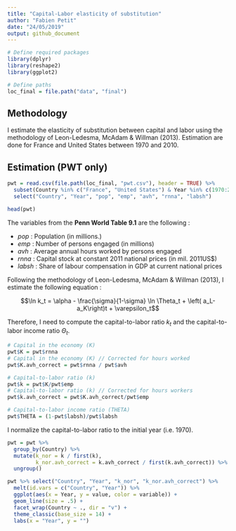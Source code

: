 ```yaml
---
title: "Capital-Labor elasticity of substitution"
author: "Fabien Petit"
date: "24/05/2019"
output: github_document
---
```


```r

# Define required packages
library(dplyr)
library(reshape2)
library(ggplot2)

# Define paths
loc_final = file.path("data", "final")

```

## Methodology

I estimate the elasticity of substitution between capital and labor using the methodology of Leon-Ledesma, McAdam & Willman (2013). Estimation are done for France and United States between 1970 and 2010.

## Estimation (PWT only)

```r

pwt = read.csv(file.path(loc_final, "pwt.csv"), header = TRUE) %>% 
  subset(Country %in% c("France", "United States") & Year %in% c(1970:2010) & i_labsh2 == 1) %>% 
  select("Country", "Year", "pop", "emp", "avh", "rnna", "labsh")

head(pwt)

```

The variables from the **Penn World Table 9.1** are the following :

* *pop* : Population (in millions.)
* *emp* : Number of persons engaged (in millions)
* *avh* : Average annual hours worked by persons engaged
* *rnna* : Capital stock at constant 2011 national prices (in mil. 2011US$)
* *labsh* : Share of labour compensation in GDP at current national prices

Following the methodology of Leon-Ledesma, McAdam & Willman (2013), I estimate the following equation :

$$\ln k_t = \alpha - \frac{\sigma}{1-\sigma} \ln \Theta_t + \left( a_L-a_K\right)t + \varepsilon_t$$

Therefore, I need to compute the capital-to-labor ratio $k_t$ and the capital-to-labor income ratio $\Theta_t$.

```r

# Capital in the economy (K)
pwt$K = pwt$rnna
# Capital in the economy (K) // Corrected for hours worked
pwt$K.avh_correct = pwt$rnna / pwt$avh

# Capital-to-labor ratio (k)
pwt$k = pwt$K/pwt$emp
# Capital-to-labor ratio (k) // Corrected for hours workers
pwt$k.avh_correct = pwt$K.avh_correct/pwt$emp

# Capital-to-labor income ratio (THETA)
pwt$THETA = (1-pwt$labsh)/pwt$labsh

```

I normalize the capital-to-labor ratio to the initial year (i.e. 1970).

```r

pwt = pwt %>% 
  group_by(Country) %>% 
  mutate(k_nor = k / first(k),
         k_nor.avh_correct = k.avh_correct / first(k.avh_correct)) %>% 
  ungroup()

```


```r

pwt %>% select("Country", "Year", "k_nor", "k_nor.avh_correct") %>% 
  melt(id.vars = c("Country", "Year")) %>% 
  ggplot(aes(x = Year, y = value, color = variable)) +
  geom_line(size = .5) +
  facet_wrap(Country ~ ., dir = "v") +
  theme_classic(base_size = 14) +
  labs(x = "Year", y = "")

```













